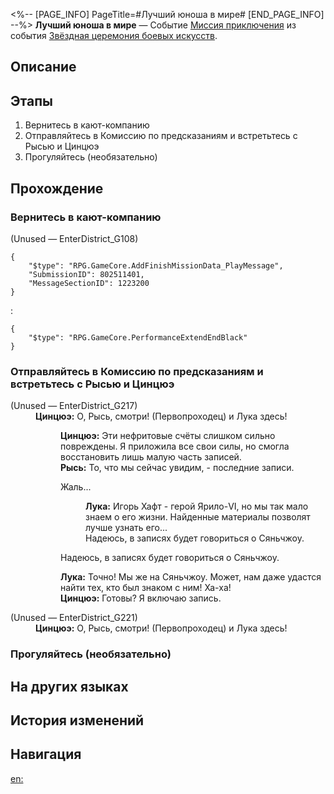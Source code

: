 <%-- [PAGE_INFO]
PageTitle=#Лучший юноша в мире#
[END_PAGE_INFO] --%>
{{Дополнить|Диалоги.}}
{{Миссия Инфобокс
|id              = 8025114
|Название        = 
|Изображение     = Миссия Лучший юноша в мире.png
|Тип             = Миссия приключения
|Событие         = Звёздная церемония боевых искусств
|Глава           = Звёздная церемония боевых искусств
|Условия         = Завершена [[Миссия приключения]] «[[Хотя аплодисменты стихли III]]»
|Персонажи       = Лука; Первопроходец; Рысь; Цинцюэ
|СтартЛокация    = [[Лофу Сяньчжоу]] — [[«Рассекатель небес»]]
|Мир             = Лофу Сяньчжоу
|Предыдущая      = Хотя аплодисменты стихли III
|Следующая       = Хотя аплодисменты стихли IV
|Награды         = Звёздный нефрит*10; Утраченный кристалл*2; Кредиты*20 000
}}
'''Лучший юноша в мире''' — Событие [[Миссия приключения]] из события [[Звёздная церемония боевых искусств]].

==Описание==
{{Описание|<!--официальное описание из Перекрёстка судеб-->}}

==Этапы==
# Вернитесь в кают-компанию
# Отправляйтесь в Комиссию по предсказаниям и встретьтесь с Рысью и Цинцюэ
# Прогуляйтесь (необязательно)

==Прохождение==
{{Дополнить}}
===Вернитесь в кают-компанию===
{{Описание миссии|тип=Миссия приключения|локация=«Рассекатель небес»|Напряжённый матч подошёл к концу. Пора отдохнуть.<br />Воспользуйтесь этим временем, чтобы подготовиться к следующей схватке.}}
{{Диалог Начало}}

;(Unused &mdash; EnterDistrict_G108)
<pre>{
	"$type": "RPG.GameCore.AddFinishMissionData_PlayMessage",
	"SubmissionID": 802511401,
	"MessageSectionID": 1223200
}</pre>
::{{tx}}
:<pre>{
	"$type": "RPG.GameCore.PerformanceExtendEndBlack"
}</pre>
{{Диалог Конец}}

===Отправляйтесь в Комиссию по предсказаниям и встретьтесь с Рысью и Цинцюэ===
{{Описание миссии|тип=Миссия приключения|локация=Комиссия по предсказаниям|Кажется, Цинцюэ добилась прогресса в исследовании реликвии Игоря. Поговорите с ней в Комиссии по предсказаниям.}}
{{Диалог Начало}}

;(Unused &mdash; EnterDistrict_G217)
:'''Цинцюэ:''' О, Рысь, смотри! (Первопроходец) и Лука здесь!
::'''Цинцюэ:''' Эти нефритовые счёты слишком сильно повреждены. Я приложила все свои силы, но смогла восстановить лишь малую часть записей.
::'''Рысь:''' То, что мы сейчас увидим, - последние записи.
::{{Диалог|Стрелка}} Жаль...
:::'''Лука:''' Игорь Хафт - герой Ярило-VI, но мы так мало знаем о его жизни. Найденные материалы позволят лучше узнать его...
:::Надеюсь, в записях будет говориться о Сяньчжоу.
::{{Диалог|Стрелка}} Надеюсь, в записях будет говориться о Сяньчжоу.
::'''Лука:''' Точно! Мы же на Сяньчжоу. Может, нам даже удастся найти тех, кто был знаком с ним! Ха-ха!
::'''Цинцюэ:''' Готовы? Я включаю запись.
::{{tx}}

;(Unused &mdash; EnterDistrict_G221)
:'''Цинцюэ:''' О, Рысь, смотри! (Первопроходец) и Лука здесь!
{{Диалог Конец}}

===Прогуляйтесь (необязательно)===
{{Описание миссии|тип=Миссия приключения|локация=«Рассекатель небес»|Напряжённый матч подошёл к концу. Пора отдохнуть.<br />Воспользуйтесь этим временем, чтобы подготовиться к следующей схватке.}}
{{Диалог Начало}}
{{Диалог Конец}}

==На других языках==
{{На других языках
|en   = The Epitome of Young Morals
|zhs  = 天下少年第一流
|zht  = 天下少年第一流
|ja   = 一流は少年より出ずる
|ko   = 천하제일의 소년이 탄생하네
|es   = Hombres jóvenes enfrentados en un duelo sin igual
|fr   = Incarnation de jeunes idéaux
|ru   = Лучший юноша в мире
|th   = เด็กหนุ่มผู้ไร้เทียมทาน
|vi   = Thiên Hạ Đệ Nhất Xuất Thiếu Niên
|de   = Junge Kämpfer in einem beispiellosen Duell
|id   = Pemuda Terhebat Sejagat Raya
|pt   = O Epítome da Jovem Moral
}}

==История изменений==
{{История изменений|3.5}}

==Навигация==
{{Миссия приключения Навбокс|Глава }}

[[en:]]
